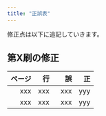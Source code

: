 ```yaml
---
title: "正誤表"
---
```


修正点は以下に追記していきます。

<!-- テスト
$$\begin{array}{ccc}
x_{11} & x_{12} & x_{13}\\
x_{21} & x_{22} & x_{23}
\end{array}$$
-->

## 第X刷の修正

| ページ     |           行|    　  誤  |     正 |
|-----------:|------------:|------------:|------------:|
|         xxx|          xxx|         xxx|   yyy  |
|         xxx|          xxx|         xxx|   yyy  |